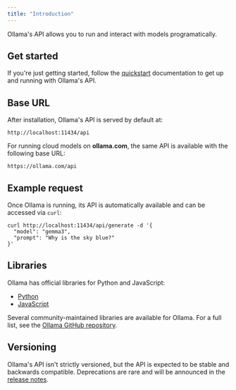 ```yaml
---
title: "Introduction"
---
```


Ollama's API allows you to run and interact with models programatically.

## Get started

If you're just getting started, follow the [quickstart](/quickstart) documentation to get up and running with Ollama's API.

## Base URL

After installation, Ollama's API is served by default at:

```
http://localhost:11434/api
```

For running cloud models on **ollama.com**, the same API is available with the following base URL:

```
https://ollama.com/api
```

## Example request

Once Ollama is running, its API is automatically available and can be accessed via `curl`:

```shell
curl http://localhost:11434/api/generate -d '{
  "model": "gemma3",
  "prompt": "Why is the sky blue?"
}'
```

## Libraries

Ollama has official libraries for Python and JavaScript:

- [Python](https://github.com/ollama/ollama-python)
- [JavaScript](https://github.com/ollama/ollama-js)

Several community-maintained libraries are available for Ollama. For a full list, see the [Ollama GitHub repository](https://github.com/ollama/ollama?tab=readme-ov-file#libraries-1).

## Versioning

Ollama's API isn't strictly versioned, but the API is expected to be stable and backwards compatible. Deprecations are rare and will be announced in the [release notes](https://github.com/ollama/ollama/releases).